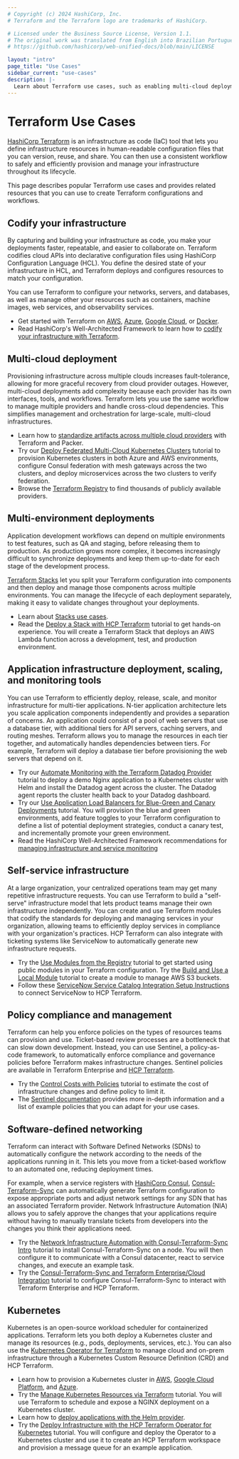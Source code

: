 ```yaml
---
# Copyright (c) 2024 HashiCorp, Inc.
# Terraform and the Terraform logo are trademarks of HashiCorp.

# Licensed under the Business Source License, Version 1.1.
# The original work was translated from English into Brazilian Portuguese.
# https://github.com/hashicorp/web-unified-docs/blob/main/LICENSE

layout: "intro"
page_title: "Use Cases"
sidebar_current: "use-cases"
description: |-
  Learn about Terraform use cases, such as enabling multi-cloud deployments, application management, policy compliance, and self-service infrastructure.
---
```


# Terraform Use Cases

[HashiCorp Terraform](/terraform/intro) is an infrastructure as code (IaC) tool that lets you define infrastructure resources in human-readable configuration files that you can version, reuse, and share. You can then use a consistent workflow to safely and efficiently provision and manage your infrastructure throughout its lifecycle.

This page describes popular Terraform use cases and provides related resources that you can use to create Terraform configurations and workflows.

## Codify your infrastructure

By capturing and building your infrastructure as code, you make your deployments faster, repeatable, and easier to collaborate on. Terraform codifies cloud APIs into declarative configuration files using HashiCorp Configuration Language (HCL). You define the desired state of your infrastructure in HCL, and Terraform deploys and configures resources to match your configuration.

You can use Terraform to configure your networks, servers, and databases, as well as manage other your resources such as containers, machine images, web services, and observability services.

- Get started with Terraform on [AWS](/terraform/tutorials/aws-get-started), [Azure](/terraform/tutorials/azure-get-started), [Google Cloud](/terraform/tutorials/gcp-get-started), or [Docker](/terraform/tutorials/docker-get-started).
- Read HashiCorp's Well-Architected Framework to learn how to [codify your infrastructure with Terraform](/operational-excellence/operational-excellence-manage-your-infrastructure-components-with-terraform).

## Multi-cloud deployment

Provisioning infrastructure across multiple clouds increases fault-tolerance, allowing for more graceful recovery from cloud provider outages. However, multi-cloud deployments add complexity because each provider has its own interfaces, tools, and workflows. Terraform lets you use the same workflow to manage multiple providers and handle cross-cloud dependencies. This simplifies management and orchestration for large-scale, multi-cloud infrastructures.

- Learn how to [standardize artifacts across multiple cloud providers](https://developer.hashicorp.com/packer/tutorials/cloud-production/multicloud) with Terraform and Packer.
- Try our [Deploy Federated Multi-Cloud Kubernetes Clusters](/terraform/tutorials/networking/multicloud-kubernetes) tutorial to provision Kubernetes clusters in both Azure and AWS environments, configure Consul federation with mesh gateways across the two clusters, and deploy microservices across the two clusters to verify federation.
- Browse the [Terraform Registry](https://registry.terraform.io/browse/providers) to find thousands of publicly available providers.

## Multi-environment deployments

Application development workflows can depend on multiple environments to test features, such as QA and staging, before releasing them to production. As production grows more complex, it becomes increasingly difficult to synchronize deployments and keep them up-to-date for each stage of the development process.

[Terraform Stacks](/terraform/language/stacks) let you split your Terraform configuration into components and then deploy and manage those components across multiple environments. You can manage the lifecycle of each deployment separately, making it easy to validate changes throughout your deployments.

- Learn about [Stacks use cases](https://developer.hashicorp.com/terraform/language/stacks/use-cases).
- Read the [Deploy a Stack with HCP Terraform](/terraform/tutorials/cloud/stacks-deploy) tutorial to get hands-on experience. You will create a Terraform Stack that deploys an AWS Lambda function across a development, test, and production environment.

## Application infrastructure deployment, scaling, and monitoring tools

You can use Terraform to efficiently deploy, release, scale, and monitor infrastructure for multi-tier applications. N-tier application architecture lets you scale application components independently and provides a separation of concerns. An application could consist of a pool of web servers that use a database tier, with additional tiers for API servers, caching servers, and routing meshes. Terraform allows you to manage the resources in each tier together, and automatically handles dependencies between tiers. For example, Terraform will deploy a database tier before provisioning the web servers that depend on it.

- Try our [Automate Monitoring with the Terraform Datadog Provider](/terraform/tutorials/applications/datadog-provider) tutorial to deploy a demo Nginx application to a Kubernetes cluster with Helm and install the Datadog agent across the cluster. The Datadog agent reports the cluster health back to your Datadog dashboard.
- Try our [Use Application Load Balancers for Blue-Green and Canary Deployments](/terraform/tutorials/aws/blue-green-canary-tests-deployments) tutorial. You will provision the blue and green environments, add feature toggles to your Terraform configuration to define a list of potential deployment strategies, conduct a canary test, and incrementally promote your green environment.
- Read the HashiCorp Well-Architected Framework recommendations for [managing infrastructure and service monitoring](/well-architected-framework/reliability/reliability-deploy-application-monitoring-components)


## Self-service infrastructure

At a large organization, your centralized operations team may get many repetitive infrastructure requests. You can use Terraform to build a "self-serve" infrastructure model that lets product teams manage their own infrastructure independently. You can create and use Terraform modules that codify the standards for deploying and managing services in your organization, allowing teams to efficiently deploy services in compliance with your organization's practices. HCP Terraform can also integrate with ticketing systems like ServiceNow to automatically generate new infrastructure requests.

- Try the [Use Modules from the Registry](/terraform/tutorials/modules/module-use) tutorial to get started using public modules in your Terraform configuration.
Try the [Build and Use a Local Module](/terraform/tutorials/modules/module-create) tutorial to create a module to manage AWS S3 buckets.
- Follow these [ServiceNow Service Catalog Integration Setup Instructions](/terraform/cloud-docs/integrations/service-now) to connect ServiceNow to HCP Terraform.


## Policy compliance and management

Terraform can help you enforce policies on the types of resources teams can provision and use. Ticket-based review processes are a bottleneck that can slow down development. Instead, you can use Sentinel, a policy-as-code framework, to automatically enforce compliance and governance policies before Terraform makes infrastructure changes. Sentinel policies are available in Terraform Enterprise and [HCP Terraform](https://www.hashicorp.com/products/terraform/pricing).

- Try the [Control Costs with Policies](/terraform/tutorials/cloud-get-started/cost-estimation) tutorial to estimate the cost of infrastructure changes and define policy to limit it.
- The [Sentinel documentation](/terraform/cloud-docs/policy-enforcement) provides more in-depth information and a list of example policies that you can adapt for your use cases.

## Software-defined networking

Terraform can interact with Software Defined Networks (SDNs) to automatically configure the network according to the needs of the applications running in it. This lets you move from a ticket-based workflow to an automated one, reducing deployment times.

For example, when a service registers with [HashiCorp Consul](https://www.consul.io/), [Consul-Terraform-Sync](/consul/docs/nia) can automatically generate Terraform configuration to expose appropriate ports and adjust network settings for any SDN that has an associated Terraform provider. Network Infrastructure Automation (NIA) allows you to safely approve the changes that your applications require without having to manually translate tickets from developers into the changes you think their applications need.

- Try the [Network Infrastructure Automation with Consul-Terraform-Sync Intro](/consul/tutorials/network-infrastructure-automation/consul-terraform-sync-intro) tutorial to install Consul-Terraform-Sync on a node. You will then configure it to communicate with a Consul datacenter, react to service changes, and execute an example task.
- Try the [Consul-Terraform-Sync and Terraform Enterprise/Cloud Integration](/consul/tutorials/network-infrastructure-automation/consul-terraform-sync-terraform-enterprise) tutorial to configure Consul-Terraform-Sync to interact with Terraform Enterprise and HCP Terraform.

## Kubernetes

Kubernetes is an open-source workload scheduler for containerized applications. Terraform lets you both deploy a Kubernetes cluster and manage its resources (e.g., pods, deployments, services, etc.). You can also use the [Kubernetes Operator for Terraform](https://github.com/hashicorp/terraform-k8s) to manage cloud and on-prem infrastructure through a Kubernetes Custom Resource Definition (CRD) and HCP Terraform.

- Learn how to provision a Kubernetes cluster in [AWS](/terraform/tutorials/kubernetes/eks), [Google Cloud Platform](/terraform/tutorials/kubernetes/gke), and [Azure](/terraform/tutorials/kubernetes/aks).
- Try the [Manage Kubernetes Resources via Terraform](/terraform/tutorials/kubernetes/kubernetes-provider) tutorial. You will use Terraform to schedule and expose a NGINX deployment on a Kubernetes cluster.
- Learn how to [deploy applications with the Helm provider](/terraform/tutorials/kubernetes/helm-provider).
- Try the [Deploy Infrastructure with the HCP Terraform Operator for Kubernetes](/terraform/tutorials/kubernetes/kubernetes-operator-v2) tutorial. You will configure and deploy the Operator to a Kubernetes cluster and use it to create an HCP Terraform workspace and provision a message queue for an example application.
